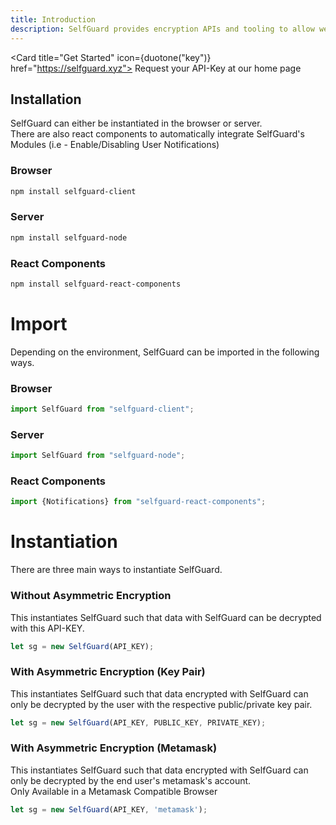 ```yaml
---
title: Introduction
description: SelfGuard provides encryption APIs and tooling to allow web2/3 developers to build enhanced and secure UI/UX.
---
```


<Card title="Get Started" icon={duotone("key")} href="https://selfguard.xyz">
  Request your API-Key at our home page
</Card>


## Installation
SelfGuard can either be instantiated in the browser or server. <br/>
There are also react components to automatically integrate SelfGuard's Modules (i.e - Enable/Disabling User Notifications)

### Browser
```bash Terminal
npm install selfguard-client
```

### Server
```bash Terminal
npm install selfguard-node
```

### React Components
```bash Terminal
npm install selfguard-react-components
```

# Import
Depending on the environment, SelfGuard can be imported in the following ways.

### Browser

```js
import SelfGuard from "selfguard-client";
```

### Server

```js
import SelfGuard from "selfguard-node";
```

### React Components
```js
import {Notifications} from "selfguard-react-components";
```

# Instantiation
There are three main ways to instantiate SelfGuard.

### Without Asymmetric Encryption

This instantiates SelfGuard such that data with SelfGuard can be decrypted with this API-KEY.
```js
let sg = new SelfGuard(API_KEY);
```

### With Asymmetric Encryption (Key Pair)
This instantiates SelfGuard such that data encrypted with SelfGuard can only be decrypted by the user with the respective public/private key pair.
```js
let sg = new SelfGuard(API_KEY, PUBLIC_KEY, PRIVATE_KEY);
```

### With Asymmetric Encryption (Metamask)
This instantiates SelfGuard such that data encrypted with SelfGuard can only be decrypted by the end user's metamask's account.
<br/>
<Info>Only Available in a Metamask Compatible Browser</Info>
```js
let sg = new SelfGuard(API_KEY, 'metamask');
```

